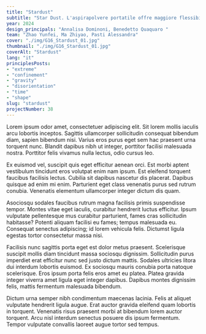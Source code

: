 ```yaml
---
title: "Stardust"
subtitle: "Star Dust. L'aspirapolvere portatile offre maggiore flessibilità di movimento per raggiungere le aree difficili da pulire all'interno della Stazione Spaziale Internazionale."
year: 2024
design_principals: "Annalisa Dominoni, Benedetto Quaquaro "
team: "Zhao Yunfei, Ma Zhiyao, Pasti Alessandra"
cover: "./img/G16_Stardust_01.jpg"
thumbnail: "./img/G16_Stardust_01.jpg"
coverAlt: "Stardust"
lang: "it"
principlesPosts: 
- "extreme"
- "confinement"
- "gravity"
- "disorientation"
- "time"
- "shape"
slug: "stardust"
projectNumber: 38
---
```



Lorem ipsum odor amet, consectetuer adipiscing elit. Sit lorem mollis iaculis arcu lobortis inceptos. Sagittis ullamcorper sollicitudin consequat bibendum diam, sapien bibendum nisi. Varius eros purus eget sem hac praesent urna torquent nunc. Blandit dapibus nibh ut integer, porttitor facilisi malesuada nostra. Porttitor felis vivamus nulla lectus, odio cursus leo.

Ex euismod vel, suscipit quis eget efficitur aenean orci. Est morbi aptent vestibulum tincidunt eros volutpat enim nam ipsum. Est eleifend torquent faucibus facilisis lectus. Cubilia sit dapibus nascetur dis placerat. Dapibus quisque ad enim mi enim. Parturient eget class venenatis purus sed rutrum conubia. Venenatis elementum ullamcorper integer dictum dis quam.

Asociosqu sodales faucibus rutrum magna facilisis primis suspendisse tempor. Montes vitae eget iaculis, curabitur hendrerit luctus efficitur. Ipsum vulputate pellentesque mus curabitur parturient, fames cras sollicitudin habitasse? Potenti aliquam facilisi eu fames; tempus malesuada eu. Consequat senectus adipiscing; id lorem vehicula felis. Dictumst ligula egestas tortor consectetur massa nisi.

Facilisis nunc sagittis porta eget est dolor metus praesent. Scelerisque suscipit mollis diam tincidunt massa sociosqu dignissim. Sollicitudin purus imperdiet erat efficitur nunc sed justo dictum mattis. Sodales ultricies litora dui interdum lobortis euismod. Ex sociosqu mauris conubia porta natoque scelerisque. Eros ipsum porta felis eros amet eu platea. Platea gravida integer viverra amet ligula eget integer dapibus. Dapibus montes dignissim felis, mattis fermentum malesuada bibendum.

Dictum urna semper nibh condimentum maecenas lacinia. Felis at aliquet vulputate hendrerit ligula augue. Erat auctor gravida eleifend quam lobortis in torquent. Venenatis risus praesent morbi at bibendum lorem auctor torquent. Arcu nisl interdum senectus posuere dis ipsum fermentum. Tempor vulputate convallis laoreet augue tortor sed tempus.
